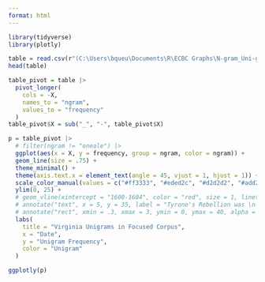 ---
format: html
---

```{r load packages, message = F, echo = F}
library(tidyverse)
library(plotly)
```

```{r get data, message = F, echo = F, output = F}
table = read.csv(r"(C:\Users\bqueu\Documents\R\ECBC Graphs\N-gram_Uni-gram List--final version - Werowocomoco_Unigram.csv)")
head(table)
```

```{r pivot table, echo = F}
table_pivot = table |>
  pivot_longer(
    cols = -X,
    names_to = "ngram",
    values_to = "frequency"
  )
table_pivot$X = sub("_", "-", table_pivot$X)
```

```{r graph, warning = F, echo = F}
p = table_pivot |>
  # filter(ngram != "oneale") |>
  ggplot(aes(x = X, y = frequency, group = ngram, color = ngram)) +
  geom_line(size = .75) +
  theme_minimal() +
  theme(axis.text.x = element_text(angle = 45, vjust = 1, hjust = 1)) +
  scale_color_manual(values = c("#ff3333", "#eded2c", "#d2d2d2", "#add2ad", "#d2d2d2", "#7cabd0", "#d2d2d2", "#d2d2d2", "#d2d2d2", "#de4ab9", "#c596df", "#b5d0de", "#d2d2d2", "#d2d2d2")) +
  ylim(0, 25) +
  # geom_vline(xintercept = "1600-1604", color = "red", size = 1, linetype = "longdash") +
  # annotate("text", x = 5, y = 35, label = "Tyrone's Rebellion was \n mainly defeated in \n 1603.", fontface = "italic", size = 2.5) +
  # annotate("rect", xmin = .3, xmax = 3, ymin = 0, ymax = 40, alpha = .25) +
  labs(
    title = "Virginia Unigrams in Focused Corpus",
    x = "Date", 
    y = "Unigram Frequency",
    color = "Unigram"
  ) 

ggplotly(p)
```

